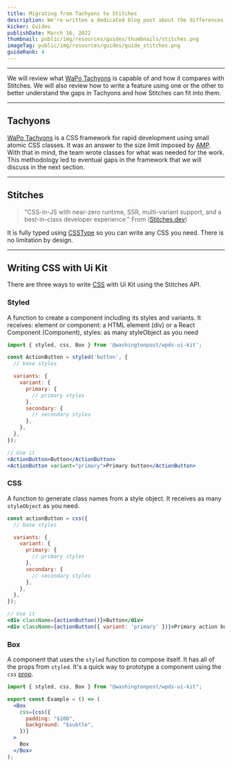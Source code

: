 ```yaml
---
title: Migrating from Tachyons to Stitches
description: We're written a dedicated blog post about the differences between Tachyons and Stitches.
kicker: Guides
publishDate: March 16, 2022
thumbnail: public/img/resources/guides/thumbnails/stitches.png
imageTag: public/img/resources/guides/guide_stitches.png
guideRank: 4
---
```


---

We will review what [WaPo Tachyons](https://tachyons.preview.now.washingtonpost.com/tachyons) is capable of and how it compares with Stitches. We will also review how to write a feature using one or the other to better understand the gaps in Tachyons and how Stitches can fit into them.

---

## Tachyons

[WaPo Tachyons](https://tachyons.preview.now.washingtonpost.com/tachyons) is a CSS framework for rapid development using small atomic CSS classes. It was an answer to the size limit imposed by [AMP](https://amp.dev/documentation/guides-and-tutorials/develop/style_and_layout/style_pages/?format=websites). With that in mind, the team wrote classes for what was needed for the work. This methodology led to eventual gaps in the framework that we will discuss in the next section.

---

## Stitches

> "CSS-in-JS with near-zero runtime, SSR, multi-variant support, and a best-in-class developer experience." From ([Stitches.dev](https://stitches.dev/))

It is fully typed using [CSSType](https://github.com/frenic/csstype) so you can write any CSS you need. There is no limitation by design.

---

## Writing CSS with Ui Kit

There are three ways to write [CSS](https://stitches.dev/docs/api) with Ui Kit using the Stitches API.

### Styled

A function to create a component including its styles and variants. It receives: element or component: a HTML element (div) or a React Component (Component), styles: as many styleObject as you need

```jsx hideNavBar
import { styled, css, Box } from '@washingtonpost/wpds-ui-kit';

const ActionButton = styled('button', {
  // base styles

  variants: {
    variant: {
      primary: {
        // primary styles
      },
      secondary: {
        // secondary styles
      },
    },
  },
});

// Use it
<ActionButton>Button</ActionButton>
<ActionButton variant="primary">Primary button</ActionButton>
```

### CSS

A function to generate class names from a style object. It receives as many `styleObject` as you need.

```jsx hideNavBar
const actionButton = css({
  // base styles

  variants: {
    variant: {
      primary: {
        // primary styles
      },
      secondary: {
        // secondary styles
      },
    },
  },
});

// Use it
<div className={actionButton()}>Button</div>
<div className={actionButton({ variant: 'primary' })}>Primary action button</div>
```

### Box

A component that uses the `styled` function to compose itself. It has all of the props from `styled`. It's a quick way to prototype a component using the `css` [prop](https://stitches.dev/docs/overriding-styles#the-css-prop).

```jsx hideNavBar
import { styled, css, Box } from "@washingtonpost/wpds-ui-kit";

export const Example = () => (
  <Box
    css={css({
      padding: "$100",
      background: "$subtle",
    })}
  >
    Box
  </Box>
);
```
